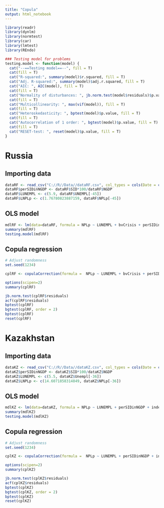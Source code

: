 ---
title: "Copula"
output: html_notebook
---

```{r}
library(readr)
library(dynlm)
library(normtest)
library(car) 
library(lmtest)
library(REndo)

### Testing model for problems
testing.model <- function(model) {
  cat("--==Testing model==--", fill = T)
  cat(fill = T)
  cat("R-squared:", summary(model)$r.squared, fill = T)
  cat("Adj. R-squared:", summary(model)$adj.r.squared, fill = T)
  cat("AIC: ", AIC(model), fill = T)
  cat(fill = T)
  cat("Normality of disturbances: ", jb.norm.test(model$residuals)$p.value, fill = T)
  cat(fill = T)
  cat("Multicollinearity: ", max(vif(model)), fill = T)
  cat(fill = T)
  cat("Heteroskedasticity: ", bptest(model)$p.value, fill = T)
  cat(fill = T)
  cat("Autocorrelation of 1 order: ", bgtest(model)$p.value, fill = T)
  cat(fill = T)
  cat("RESET-test: ", reset(model)$p.value, fill = T)
}


```

# Russia

## Importing data

```{r}
dataRF <- read_csv("C://R//Data//dataRF.csv", col_types = cols(Date = col_character()))
dataRF$perSIDinNGDP <- dataRF$SID*100/dataRF$NGDP
dataRF$LUNEMPL <- c(5.9, dataRF$UNEMPL[-45])
dataRF$LNPLp <- c(1.76780823887159, dataRF$NPLp[-45])
```

## OLS model

```{r}
mdlRF <- lm(data=dataRF, formula = NPLp ~ LUNEMPL + bvCrisis + perSIDinNGDP + indexDemocracy + indexInstitute + indexPayment + LNPLp)
summary(mdlRF)
testing.model(mdlRF)
```


## Copula regression

```{r include=FALSE}

# Adjust randomness
set.seed(1234)

cplRF <- copulaCorrection(formula =  NPLp ~ LUNEMPL + bvCrisis + perSIDinNGDP + indexDemocracy + indexInstitute + indexPayment + LNPLp | continuous(perSIDinNGDP, indexPayment, indexInstitute), num.boots = 10000, data=dataRF)
```

```{r}
options(scipen=2)
summary(cplRF)
```

```{r}
jb.norm.test(cplRF$residuals)
acf(cplRF$residuals)
bptest(cplRF)
bgtest(cplRF, order = 2)
bptest(cplRF)
reset(cplRF)
```

# Kazakhstan

## Importing data

```{r}
dataKZ <- read_csv("C://R//Data//dataKZ.csv", col_types = cols(Date = col_character()))
dataKZ$perSIDinNGDP <- dataKZ$SID*100/dataKZ$NGDP
dataKZ$LUNEMPL <- c(5.5, dataKZ$Unempl[-36])
dataKZ$LNPLp <- c(14.6071858314849, dataKZ$NPLp[-36])
```


## OLS model

```{r}
mdlKZ <- lm(data=dataKZ, formula = NPLp ~ LUNEMPL + perSIDinNGDP + indexDemocracy + indexInstitute + indexPayment + LNPLp)
summary(mdlKZ)
testing.model(mdlKZ)
```

## Copula regression

```{r include=FALSE}

# Adjust randomness
set.seed(1234)

cplKZ <- copulaCorrection(formula =  NPLp ~ LUNEMPL + perSIDinNGDP + indexDemocracy + indexInstitute + indexPayment + LNPLp | continuous(perSIDinNGDP, indexPayment, indexInstitute), num.boots = 10000, data=dataKZ)
```

```{r}
options(scipen=2)
summary(cplKZ)
```

```{r}
jb.norm.test(cplKZ$residuals)
acf(cplKZ$residuals)
bptest(cplKZ)
bgtest(cplKZ, order = 2)
bptest(cplKZ)
reset(cplKZ)
```